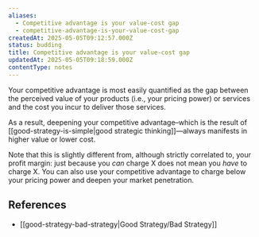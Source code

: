 ```yaml
---
aliases:
  - Competitive advantage is your value-cost gap
  - competitive-advantage-is-your-value-cost-gap
createdAt: 2025-05-05T09:12:57.000Z
status: budding
title: Competitive advantage is your value-cost gap
updatedAt: 2025-05-05T09:18:59.000Z
contentType: notes
---
```

Your competitive advantage is most easily quantified as the gap between the perceived value of your products (i.e., your pricing power) or services and the cost you incur to deliver those services.

As a result, deepening your competitive advantage–which is the result of [[good-strategy-is-simple|good strategic thinking]]—always manifests in higher value or lower cost.

Note that this is slightly different from, although strictly correlated to, your profit margin: just because you _can_ charge X does not mean you _have_ to charge X. You can also use your competitive advantage to charge below your pricing power and deepen your market penetration.

## References

- [[good-strategy-bad-strategy|Good Strategy/Bad Strategy]]
